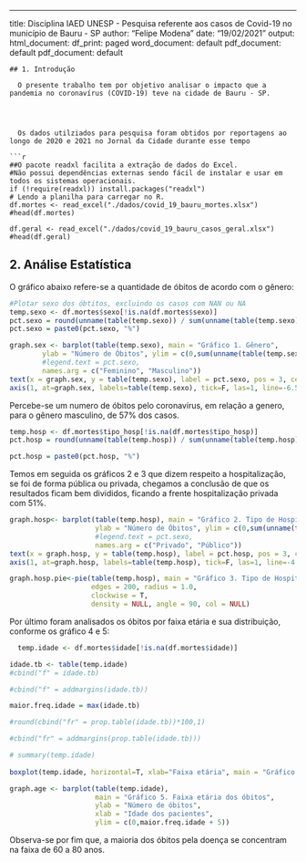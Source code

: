 ---
title: Disciplina IAED UNESP - Pesquisa referente aos casos de Covid-19 no município
  de Bauru - SP
author: "Felipe Modena"
date: "19/02/2021"
output:
  html_document:
    df_print: paged
    word_document: default
    pdf_document: default
  pdf_document: default
```
## 1. Introdução

  O presente trabalho tem por objetivo analisar o impacto que a pandemia no coronavírus (COVID-19) teve na cidade de Bauru - SP.

  

  
  Os dados utilziados para pesquisa foram obtidos por reportagens ao longo de 2020 e 2021 no Jornal da Cidade durante esse tempo

```r
##O pacote readxl facilita a extração de dados do Excel.
#Não possui dependências externas sendo fácil de instalar e usar em todos os sistemas operacionais.
if (!require(readxl)) install.packages("readxl")
# Lendo a planilha para carregar no R.
df.mortes <- read_excel("./dados/covid_19_bauru_mortes.xlsx")
#head(df.mortes) 

df.geral <- read_excel("./dados/covid_19_bauru_casos_geral.xlsx")
#head(df.geral) 
```

## 2. Análise Estatística 

  O gráfico abaixo refere-se a quantidade de óbitos de acordo com o gênero:

```r
#Plotar sexo dos óbtitos, excluindo os casos com NAN ou NA
temp.sexo <- df.mortes$sexo[!is.na(df.mortes$sexo)]
pct.sexo = round(unname(table(temp.sexo)) / sum(unname(table(temp.sexo)))*100,0)
pct.sexo = paste0(pct.sexo, "%")

graph.sex <- barplot(table(temp.sexo), main = "Gráfico 1. Gênero",
        ylab = "Número de Óbitos", ylim = c(0,sum(unname(table(temp.sexo)))),
        #legend.text = pct.sexo,
        names.arg = c("Feminino", "Masculino"))
text(x = graph.sex, y = table(temp.sexo), label = pct.sexo, pos = 3, cex = 1.25, col = "purple")
axis(1, at=graph.sex, labels=table(temp.sexo), tick=F, las=1, line=-6.5, cex.axis=1.25)
```


Percebe-se um numero de óbitos pelo coronavírus, em relação a genero, para o gênero masculino, de 57% dos casos.
  
  
```r
temp.hosp <- df.mortes$tipo_hosp[!is.na(df.mortes$tipo_hosp)]
pct.hosp = round(unname(table(temp.hosp)) / sum(unname(table(temp.hosp)))*100,0)

pct.hosp = paste0(pct.hosp, "%")
```


  Temos em seguida os gráficos 2 e 3 que dizem respeito a hospitalização, se foi de forma pública ou privada, chegamos a conclusão de que os resultados ficam bem divididos, ficando a frente hospitalização privada com 51%.
  

```r

graph.hosp<- barplot(table(temp.hosp), main = "Gráfico 2. Tipo de Hospitalização",
                     ylab = "Número de Óbitos", ylim = c(0,sum(unname(table(temp.hosp)))),
                     #legend.text = pct.sexo,
                     names.arg = c("Privado", "Público"))
text(x = graph.hosp, y = table(temp.hosp), label = pct.hosp, pos = 3, cex = 1.25, col = "purple")
axis(1, at=graph.hosp, labels=table(temp.hosp), tick=F, las=1, line=-4.5, cex.axis=1.25)

graph.hosp.pie<-pie(table(temp.hosp), main = "Gráfico 3. Tipo de Hospitalização",
                    edges = 200, radius = 1.0,
                    clockwise = T, 
                    density = NULL, angle = 90, col = NULL)
```


  Por último foram analisados os óbitos por faixa etária e sua distribuição, conforme os gráfico 4 e 5:
  
```r
  temp.idade <- df.mortes$idade[!is.na(df.mortes$idade)]

idade.tb <- table(temp.idade)
#cbind("f" = idade.tb)

#cbind("f" = addmargins(idade.tb))

maior.freq.idade = max(idade.tb)

#round(cbind("fr" = prop.table(idade.tb))*100,1)

#cbind("fr" = addmargins(prop.table(idade.tb)))

# summary(temp.idade)
 
boxplot(temp.idade, horizontal=T, xlab="Faixa etária", main = "Gráfico 4. Distribuição dos óbitos por idade")

graph.age <- barplot(table(temp.idade), 
                     main = "Gráfico 5. Faixa etária dos óbitos",
                     ylab = "Número de óbitos",
                     xlab = "Idade dos pacientes",
                     ylim = c(0,maior.freq.idade + 5))

```
  
  Observa-se por fim que, a maioria dos óbitos pela doença se concentram na faixa de 60 a 80 anos.
